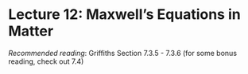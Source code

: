 # Lecture 12: Maxwell's Equations in Matter

*Recommended reading*: Griffiths Section 7.3.5 - 7.3.6 (for some bonus reading, check out 7.4)
